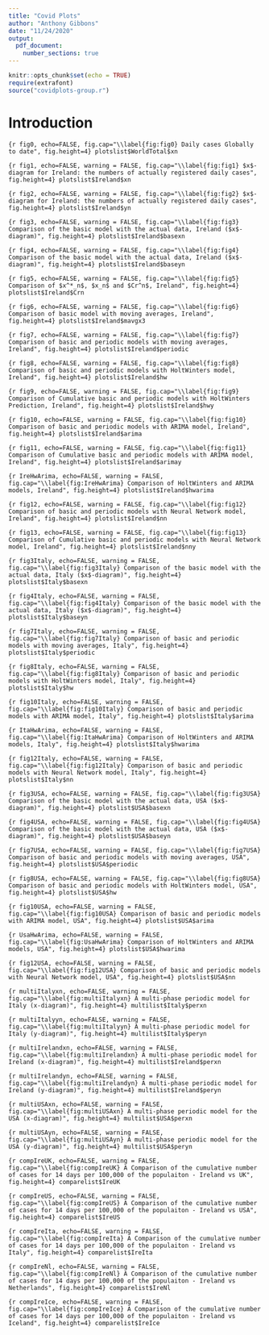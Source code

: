 ```yaml
---
title: "Covid Plots"
author: "Anthony Gibbons"
date: "11/24/2020"
output: 
  pdf_document:
    number_sections: true
---
```


```r
knitr::opts_chunk$set(echo = TRUE)
require(extrafont)
source("covidplots-group.r")
```

# Introduction
```{r fig0, echo=FALSE, fig.cap="\\label{fig:fig0} Daily cases Globally to date", fig.height=4}
plotslist$WorldTotal$xn
```

```{r fig1, echo=FALSE, warning = FALSE, fig.cap="\\label{fig:fig1} $x$-diagram for Ireland: the numbers of actually registered daily cases", fig.height=4}
plotslist$Ireland$xn
```

```{r fig2, echo=FALSE, warning = FALSE, fig.cap="\\label{fig:fig2} $x$-diagram for Ireland: the numbers of actually registered daily cases", fig.height=4}
plotslist$Ireland$yn
```

```{r fig3, echo=FALSE, warning = FALSE, fig.cap="\\label{fig:fig3} Comparison of the basic model with the actual data, Ireland ($x$-diagram)", fig.height=4}
plotslist$Ireland$basexn
```

```{r fig4, echo=FALSE, warning = FALSE, fig.cap="\\label{fig:fig4} Comparison of the basic model with the actual data, Ireland ($x$-diagram)", fig.height=4}
plotslist$Ireland$baseyn
```

```{r fig5, echo=FALSE, warning = FALSE, fig.cap="\\label{fig:fig5} Comparison of $x^*_n$, $x_n$ and $Cr^n$, Ireland", fig.height=4}
plotslist$Ireland$Crn
```

```{r fig6, echo=FALSE, warning = FALSE, fig.cap="\\label{fig:fig6} Comparison of basic model with moving averages, Ireland", fig.height=4}
plotslist$Ireland$mavgx3
```

```{r fig7, echo=FALSE, warning = FALSE, fig.cap="\\label{fig:fig7} Comparison of basic and periodic models with moving averages, Ireland", fig.height=4}
plotslist$Ireland$periodic
```


```{r fig8, echo=FALSE, warning = FALSE, fig.cap="\\label{fig:fig8} Comparison of basic and periodic models with HoltWinters model, Ireland", fig.height=4}
plotslist$Ireland$hw
```

```{r fig9, echo=FALSE, warning = FALSE, fig.cap="\\label{fig:fig9} Comparison of Cumulative basic and periodic models with HoltWinters Prediction, Ireland", fig.height=4}
plotslist$Ireland$hwy
```


```{r fig10, echo=FALSE, warning = FALSE, fig.cap="\\label{fig:fig10} Comparison of basic and periodic models with ARIMA model, Ireland", fig.height=4}
plotslist$Ireland$arima
```

```{r fig11, echo=FALSE, warning = FALSE, fig.cap="\\label{fig:fig11} Comparison of Cumulative basic and periodic models with ARIMA model, Ireland", fig.height=4}
plotslist$Ireland$arimay
```

```{r IreHwArima, echo=FALSE, warning = FALSE, fig.cap="\\label{fig:IreHwArima} Comparison of HoltWinters and ARIMA models, Ireland", fig.height=4}
plotslist$Ireland$hwarima
```

```{r fig12, echo=FALSE, warning = FALSE, fig.cap="\\label{fig:fig12} Comparison of basic and periodic models with Neural Network model, Ireland", fig.height=4}
plotslist$Ireland$nn
```

```{r fig13, echo=FALSE, warning = FALSE, fig.cap="\\label{fig:fig13} Comparison of Cumulative basic and periodic models with Neural Network model, Ireland", fig.height=4}
plotslist$Ireland$nny
```




```{r fig3Italy, echo=FALSE, warning = FALSE, fig.cap="\\label{fig:fig3Italy} Comparison of the basic model with the actual data, Italy ($x$-diagram)", fig.height=4}
plotslist$Italy$basexn
```

```{r fig4Italy, echo=FALSE, warning = FALSE, fig.cap="\\label{fig:fig4Italy} Comparison of the basic model with the actual data, Italy ($x$-diagram)", fig.height=4}
plotslist$Italy$baseyn
```

```{r fig7Italy, echo=FALSE, warning = FALSE, fig.cap="\\label{fig:fig7Italy} Comparison of basic and periodic models with moving averages, Italy", fig.height=4}
plotslist$Italy$periodic
```

```{r fig8Italy, echo=FALSE, warning = FALSE, fig.cap="\\label{fig:fig8Italy} Comparison of basic and periodic models with HoltWinters model, Italy", fig.height=4}
plotslist$Italy$hw
```

```{r fig10Italy, echo=FALSE, warning = FALSE, fig.cap="\\label{fig:fig10Italy} Comparison of basic and periodic models with ARIMA model, Italy", fig.height=4}
plotslist$Italy$arima
```

```{r ItaHwArima, echo=FALSE, warning = FALSE, fig.cap="\\label{fig:ItaHwArima} Comparison of HoltWinters and ARIMA models, Italy", fig.height=4}
plotslist$Italy$hwarima
```


```{r fig12Italy, echo=FALSE, warning = FALSE, fig.cap="\\label{fig:fig12Italy} Comparison of basic and periodic models with Neural Network model, Italy", fig.height=4}
plotslist$Italy$nn
```


```{r fig3USA, echo=FALSE, warning = FALSE, fig.cap="\\label{fig:fig3USA} Comparison of the basic model with the actual data, USA ($x$-diagram)", fig.height=4}
plotslist$USA$basexn
```

```{r fig4USA, echo=FALSE, warning = FALSE, fig.cap="\\label{fig:fig4USA} Comparison of the basic model with the actual data, USA ($x$-diagram)", fig.height=4}
plotslist$USA$baseyn
```

```{r fig7USA, echo=FALSE, warning = FALSE, fig.cap="\\label{fig:fig7USA} Comparison of basic and periodic models with moving averages, USA", fig.height=4}
plotslist$USA$periodic
```

```{r fig8USA, echo=FALSE, warning = FALSE, fig.cap="\\label{fig:fig8USA} Comparison of basic and periodic models with HoltWinters model, USA", fig.height=4}
plotslist$USA$hw
```

```{r fig10USA, echo=FALSE, warning = FALSE, fig.cap="\\label{fig:fig10USA} Comparison of basic and periodic models with ARIMA model, USA", fig.height=4}
plotslist$USA$arima
```

```{r UsaHwArima, echo=FALSE, warning = FALSE, fig.cap="\\label{fig:UsaHwArima} Comparison of HoltWinters and ARIMA models, USA", fig.height=4}
plotslist$USA$hwarima
```

```{r fig12USA, echo=FALSE, warning = FALSE, fig.cap="\\label{fig:fig12USA} Comparison of basic and periodic models with Neural Network model, USA", fig.height=4}
plotslist$USA$nn
```


```{r multiItalyxn, echo=FALSE, warning = FALSE, fig.cap="\\label{fig:multiItalyxn} A multi-phase periodic model for Italy (x-diagram)", fig.height=4}
multilist$Italy$perxn
```

```{r multiItalyyn, echo=FALSE, warning = FALSE, fig.cap="\\label{fig:multiItalyyn} A multi-phase periodic model for Italy (y-diagram)", fig.height=4}
multilist$Italy$peryn
```


```{r multiIrelandxn, echo=FALSE, warning = FALSE, fig.cap="\\label{fig:multiIrelandxn} A multi-phase periodic model for Ireland (x-diagram)", fig.height=4}
multilist$Ireland$perxn
```

```{r multiIrelandyn, echo=FALSE, warning = FALSE, fig.cap="\\label{fig:multiIrelandyn} A multi-phase periodic model for Ireland (y-diagram)", fig.height=4}
multilist$Ireland$peryn
```


```{r multiUSAxn, echo=FALSE, warning = FALSE, fig.cap="\\label{fig:multiUSAxn} A multi-phase periodic model for the USA (x-diagram)", fig.height=4}
multilist$USA$perxn
```

```{r multiUSAyn, echo=FALSE, warning = FALSE, fig.cap="\\label{fig:multiUSAyn} A multi-phase periodic model for the USA (y-diagram)", fig.height=4}
multilist$USA$peryn
```


```{r compIreUK, echo=FALSE, warning = FALSE, fig.cap="\\label{fig:compIreUK} A Comparison of the cumulative number of cases for 14 days per 100,000 of the populaiton - Ireland vs UK", fig.height=4}
comparelist$IreUK
```

```{r compIreUS, echo=FALSE, warning = FALSE, fig.cap="\\label{fig:compIreUS} A Comparison of the cumulative number of cases for 14 days per 100,000 of the populaiton - Ireland vs USA", fig.height=4}
comparelist$IreUS
```

```{r compIreIta, echo=FALSE, warning = FALSE, fig.cap="\\label{fig:compIreIta} A Comparison of the cumulative number of cases for 14 days per 100,000 of the populaiton - Ireland vs Italy", fig.height=4}
comparelist$IreIta
```

```{r compIreNl, echo=FALSE, warning = FALSE, fig.cap="\\label{fig:compIreNl} A Comparison of the cumulative number of cases for 14 days per 100,000 of the populaiton - Ireland vs Netherlands", fig.height=4}
comparelist$IreNl
```

```{r compIreIce, echo=FALSE, warning = FALSE, fig.cap="\\label{fig:compIreIce} A Comparison of the cumulative number of cases for 14 days per 100,000 of the populaiton - Ireland vs Iceland", fig.height=4}
comparelist$IreIce
```